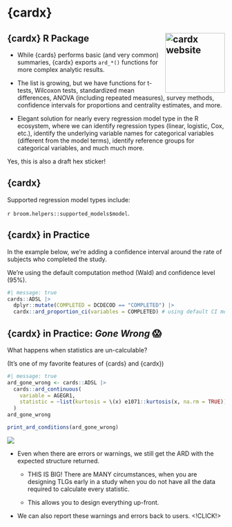 # {cardx} 

## {cardx} R Package <a href="https://insightsengineering.github.io/cardx/"><img src="https://insightsengineering.github.io/cardx/latest-tag/logo.png" align="right" height="138" alt="cardx website" /></a>

- While {cards} performs basic (and very common) summaries, {cardx} exports `ard_*()` functions for more complex analytic results.

- The list is growing, but we have functions for t-tests, Wilcoxon tests, standardized mean differences, ANOVA (including repeated measures), survey methods, confidence intervals for proportions and centrality estimates, and more.

- Elegant solution for nearly every regression model type in the R ecosystem, where we can identify regression types (linear, logistic, Cox, etc.), identify the underlying variable names for categorical variables (different from the model terms), identify reference groups for categorical variables, and much much more.

::: {.notes}

Yes, this is also a draft hex sticker!

:::

## {cardx}

Supported regression model types include:

::: {.small}

`r broom.helpers::supported_models$model`.

:::

## {cardx} in Practice

In the example below, we're adding a confidence interval around the rate of subjects who completed the study.

We're using the default computation method (Wald) and confidence level (95%).

```r
#| message: true
cards::ADSL |> 
  dplyr::mutate(COMPLETED = DCDECOD == "COMPLETED") |> 
  cardx::ard_proportion_ci(variables = COMPLETED) # using default CI method 'Wald'
```

## {cardx} in Practice: _Gone Wrong_ 😱

What happens when statistics are un-calculable? 

(It's one of my favorite features of {cards} and {cardx})

```r
#| message: true
ard_gone_wrong <- cards::ADSL |> 
  cards::ard_continuous(
    variable = AGEGR1,
    statistic = ~list(kurtosis = \(x) e1071::kurtosis(x, na.rm = TRUE))
  )
ard_gone_wrong
```

::: {.fragment}

```r
print_ard_conditions(ard_gone_wrong)
```

![](images/ard-error-msg.png)

:::

::: {.notes}

- Even when there are errors or warnings, we still get the ARD with the expected structure returned.

  - THIS IS BIG! There are MANY circumstances, when you are designing TLGs early in a study when you do not have all the data required to calculate every statistic.
  
  - This allows you to design everything up-front.
  
- We can also report these warnings and errors back to users. <!CLICK!>

:::

